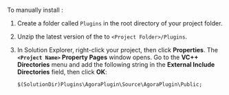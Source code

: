 <PlatformWrapper platform="unreal">

To manually install <Vpd k="SDK" />:

1. Create a folder called `Plugins` in the root directory of your project folder.

1. Unzip the latest version of the [<Vpd k="SDK" />](/sdks) to `<Project Folder>/Plugins`.

1. In Solution Explorer, right-click your project, then click **Properties**. The **`<Project Name>` Property Pages** window opens. Go to the **VC++ Directories** menu and add the following string in the **External Include Directories** field, then click **OK**:

    ```
    $(SolutionDir)Plugins\AgoraPlugin\Source\AgoraPlugin\Public;
    ```

</PlatformWrapper>